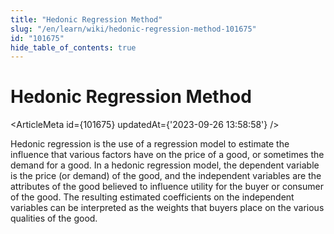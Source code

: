 ```yaml
---
title: "Hedonic Regression Method"
slug: "/en/learn/wiki/hedonic-regression-method-101675"
id: "101675"
hide_table_of_contents: true
---
```



# Hedonic Regression Method

<ArticleMeta id={101675} updatedAt={'2023-09-26 13:58:58'} />
<div className='border-solid border-b border-t-0 my-4 border-[var(--ifm-color-gray-300)]' />

Hedonic regression is the use of a regression model to estimate the influence that various factors have on the price of a good, or sometimes the demand for a good. In a hedonic regression model, the dependent variable is the price (or demand) of the good, and the independent variables are the attributes of the good believed to influence utility for the buyer or consumer of the good. The resulting estimated coefficients on the independent variables can be interpreted as the weights that buyers place on the various qualities of the good.
